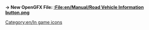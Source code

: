 '''→ New OpenGFX File: [[:File:en/Manual/Road Vehicle Information button.png]]'''
[[Category:en/In game icons]]